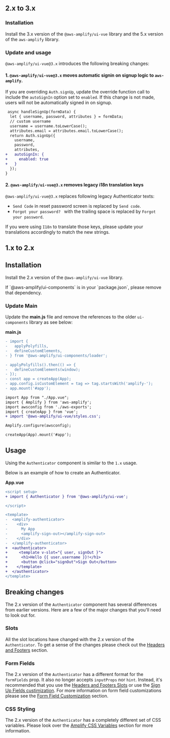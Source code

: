 
## 2.x to 3.x
### Installation
Install the 3.x version of the `@aws-amplify/ui-vue` library and the 5.x version of the `aws-amplify` library.

<Tabs>
<TabItem title="npm">
<TerminalCommand command="npm install aws-amplify@5.x @aws-amplify/ui-vue@3.x" />
</TabItem>
<TabItem title="yarn">
<TerminalCommand command="yarn add aws-amplify@5.x @aws-amplify/ui-vue@3.x" />
</TabItem>
</Tabs>

### Update and usage

`@aws-amplify/ui-vue@3.x` introduces the following breaking changes:

#### 1. `@aws-amplify/ui-vue@3.x` moves automatic signin on signup logic to `aws-amplify`. 

If you are overriding `Auth.signUp`, update the override function call to include the `autoSignIn` option set to `enabled`. If this change is not made, users will not be automatically signed in on signup.

```diff
 async handleSignUp(formData) {
  let { username, password, attributes } = formData;
  // custom username
  username = username.toLowerCase();
  attributes.email = attributes.email.toLowerCase();
  return Auth.signUp({
    username,
    password,
    attributes,
+   autoSignIn: {
+     enabled: true
+   }
  });
}

```

#### 2. `@aws-amplify/ui-vue@3.x` removes legacy i18n translation keys

`@aws-amplify/ui-vue@3.x` replaces following legacy Authenticator texts:

- `Send Code` in reset password screen is replaced by `Send code`.
- `Forgot your password? ` with the trailing space is replaced by `Forgot your password`.

If you were using `I18n` to translate those keys, please update your translations accordingly to match the new strings.

## 1.x to 2.x
## Installation
Install the 2.x version of the `@aws-amplify/ui-vue` library.

<Tabs>
<TabItem title="npm">

<TerminalCommand command="npm install aws-amplify @aws-amplify/ui-vue@2" />

</TabItem>
<TabItem title="yarn">
<TerminalCommand command="yarn add aws-amplify @aws-amplify/ui-vue@2" />

</TabItem>
</Tabs>

<Alert role="none" variation="info" heading="UI Components">
  If `@aws-amplify/ui-components` is in your `package.json`, please remove that
  dependency.
</Alert>

### Update Main

Update the **main.js** file and remove the references to the older `ui-components` library as see below:

**main.js**

```diff
- import {
-   applyPolyfills,
-   defineCustomElements,
- } from '@aws-amplify/ui-components/loader';

- applyPolyfills().then(() => {
-   defineCustomElements(window);
- });
- const app = createApp(App);
- app.config.isCustomElement = tag => tag.startsWith('amplify-');
- app.mount('#app');

import App from "./App.vue";
import { Amplify } from 'aws-amplify';
import awsconfig from './aws-exports';
import { createApp } from 'vue';
+ import '@aws-amplify/ui-vue/styles.css';

Amplify.configure(awsconfig);

createApp(App).mount('#app');

```

## Usage

Using the `Authenticator` component is similar to the `1.x` usage.

Below is an example of how to create an Authenticator.

**App.vue**

```diff
<script setup>
+ import { Authenticator } from '@aws-amplify/ui-vue';

</script>

<template>
-  <amplify-authenticator>
-    <div>
-      My App
-      <amplify-sign-out></amplify-sign-out>
-    </div>
-  </amplify-authenticator>
+  <authenticator>
+     <template v-slot="{ user, signOut }">
+      <h1>Hello {{ user.username }}!</h1>
+      <button @click="signOut">Sign Out</button>
+    </template>
+  </authenticator>
</template>
```

## Breaking changes

The 2.x version of the `Authenticator` component has several differences from earlier versions. Here are a few of the major changes that you'll need to look out for.

### Slots

All the slot locations have changed with the 2.x version of the `Authenticator`. To get a
sense of the changes please check out the [Headers and Footers](/connected-components/authenticator/customization#headers--footers) section.

### Form Fields

The 2.x version of the `Authenticator` has a different format for the `formFields` prop. It also no longer accepts
`inputProps` nor `hint`. Instead, it's recommended that you use the [Headers and Footers Slots](/connected-components/authenticator/customization#headers--footers) or use the
[Sign Up Fields custimization](/connected-components/authenticator/customization#sign-up-fields). For more information on form field customizations
please see the [Form Field Customization](/connected-components/authenticator/customization#form-field-customization) section.

### CSS Styling

The 2.x version of the `Authenticator` has a completely different set of CSS variables. Please look over the [Amplify CSS Variables](/connected-components/authenticator/customization#styling) section for more information.
